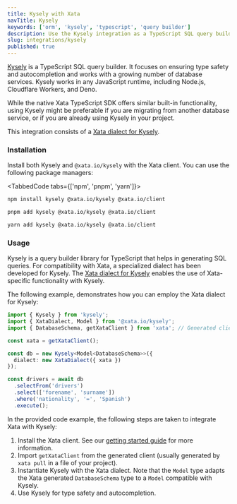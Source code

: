 ```yaml
---
title: Kysely with Xata
navTitle: Kysely
keywords: ['orm', 'kysely', 'typescript', 'query builder']
description: Use the Kysely integration as a TypeScript SQL query builder with Xata
slug: integrations/kysely
published: true
---
```


[Kysely](https://kysely.dev/docs/intro) is a TypeScript SQL query builder. It focuses on ensuring type safety and autocompletion and works with a growing number of database services. Kysely works in any JavaScript runtime, including Node.js, Cloudflare Workers, and Deno.

While the native Xata TypeScript SDK offers similar built-in functionality, using Kysely might be preferable if you are migrating from another database service, or if you are already using Kysely in your project.

This integration consists of a [Xata dialect for Kysely](https://github.com/xataio/client-ts/tree/main/packages/plugin-client-kysely).

### Installation

Install both Kysely and `@xata.io/kysely` with the Xata client. You can use the following package managers:

<TabbedCode tabs={['npm', 'pnpm', 'yarn']}>
```sh
npm install kysely @xata.io/kysely @xata.io/client
```

```sh
pnpm add kysely @xata.io/kysely @xata.io/client
```

```sh
yarn add kysely @xata.io/kysely @xata.io/client
```

</TabbedCode>

### Usage

Kysely is a query builder library for TypeScript that helps in generating SQL queries. For compatibility with Xata, a specialized dialect has been developed for Kysely. The [Xata dialect for Kysely](https://github.com/xataio/client-ts/tree/main/packages/plugin-client-kysely) enables the use of Xata-specific functionality with Kysely.

The following example, demonstrates how you can employ the Xata dialect for Kysely:

```ts
import { Kysely } from 'kysely';
import { XataDialect, Model } from '@xata.io/kysely';
import { DatabaseSchema, getXataClient } from 'xata'; // Generated client

const xata = getXataClient();

const db = new Kysely<Model<DatabaseSchema>>({
  dialect: new XataDialect({ xata })
});

const drivers = await db
  .selectFrom('drivers')
  .select(['forename', 'surname'])
  .where('nationality', '=', 'Spanish')
  .execute();
```

In the provided code example, the following steps are taken to integrate Xata with Kysely:

1. Install the Xata client. See our [getting started guide](/docs/getting-started/installation) for more information.
1. Import `getXataClient` from the generated client (usually generated by `xata pull` in a file of your project).
1. Instantiate Kysely with the Xata dialect. Note that the `Model` type adapts the Xata generated `DatabaseSchema` type to a `Model` compatible with Kysely.
1. Use Kysely for type safety and autocompletion.
